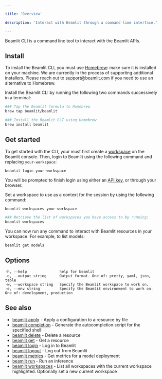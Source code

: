 ```yaml
---

title: 'Overview'

description: 'Interact with Beamlit through a command line interface.'

---
```


Beamlit CLI is a command line tool to interact with the Beamlit APIs.

## Install

<Warning>To install the Beamlit CLI, you must use [Homebrew](https://brew.sh/): make sure it is installed on your machine. We are currently in the process of supporting additional installers. Please reach out to [support@beamlit.com](mailto:support@beamlit.com) if you need to use an alternative to Homebrew.</Warning>

Install the Beamlit CLI by running the following two commands successively in a terminal:

```bash
### Tap the Beamlit formula to Homebrew
brew tap beamlit/beamlit
```

```bash
### Install the Beamlit CLI using Homebrew
brew install beamlit
```

## Get started

To get started with the CLI, your must first create a [workspace](../Security/Workspace-access-control.md) on the Beamlit console. Then, login to Beamlit using the following command and replacing `your-workspace`:

```bash
beamlit login your-workspace
```

You will be prompted to finish login using either an [API key](../Security/Access-tokens.md), or through your browser.

Set a workspace to use as a context for the session by using the following command:

```bash
beamlit workspaces your-workspace

### Retrieve the list of workspaces you have access to by running:
beamlit workspaces
```

You can now run any command to interact with Beamlit resources in your workspace. For example, to list models:

```bash
beamlit get models
```

## **Options**

```
-h, --help               help for beamlit
-o, --output string      Output format. One of: pretty, yaml, json, table
-w, --workspace string   Specify the Beamlit workspace to work on.
-e, --env string         Specify the Beamlit environment to work on. One of: development, production
```

## See also

- [beamlit apply](https://www.notion.so/beamlit_apply.md) - Apply a configuration to a resource by file
- [beamlit completion](https://www.notion.so/beamlit_completion.md) - Generate the autocompletion script for the specified shell
- [beamlit delete](https://www.notion.so/beamlit_delete.md) - Delete a resource
- [beamlit get](https://www.notion.so/beamlit_get.md) - Get a resource
- [beamlit login](https://www.notion.so/beamlit_login.md) - Log in to Beamlit
- [beamlit logout](https://www.notion.so/beamlit_logout.md) - Log out from Beamlit
- [beamlit metrics](https://www.notion.so/beamlit_metrics.md) - Get metrics for a model deployment
- [beamlit run](https://www.notion.so/beamlit_run.md) - Run an inference
- [beamlit workspaces](https://www.notion.so/beamlit_workspaces.md) - List all workspaces with the current workspace highlighted. Optionally set a new current workspace